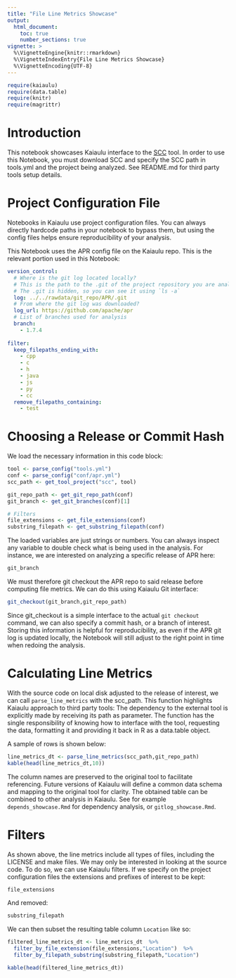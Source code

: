```yaml
---
title: "File Line Metrics Showcase"
output: 
  html_document:
    toc: true
    number_sections: true
vignette: >
  %\VignetteEngine{knitr::rmarkdown}
  %\VignetteIndexEntry{File Line Metrics Showcase}
  %\VignetteEncoding{UTF-8}
---
```


```r
require(kaiaulu)
require(data.table)
require(knitr)
require(magrittr)
```

# Introduction 

This notebook showcases Kaiaulu interface to the [SCC](https://github.com/boyter/scc) tool. In order to use this Notebook, you must download SCC and specify the SCC path in tools.yml and the project being analyzed. See README.md for third party tools setup details.

# Project Configuration File

Notebooks in Kaiaulu use project configuration files. You can always directly hardcode paths in your notebook to bypass them, but using the config files helps ensure reproducibility of your analysis. 

This Notebook uses the APR config file on the Kaiaulu repo. This is the relevant portion used in this Notebook:

```yml
version_control:
  # Where is the git log located locally?
  # This is the path to the .git of the project repository you are analyzing.
  # The .git is hidden, so you can see it using `ls -a`
  log: ../../rawdata/git_repo/APR/.git
  # From where the git log was downloaded?
  log_url: https://github.com/apache/apr
  # List of branches used for analysis
  branch:
    - 1.7.4
    
filter:
  keep_filepaths_ending_with:
    - cpp
    - c
    - h
    - java
    - js
    - py
    - cc
  remove_filepaths_containing:
    - test
```

# Choosing a Release or Commit Hash

We load the necessary information in this code block: 

```r
tool <- parse_config("tools.yml")
conf <- parse_config("conf/apr.yml")
scc_path <- get_tool_project("scc", tool)

git_repo_path <- get_git_repo_path(conf)
git_branch <- get_git_branches(conf)[1]

# Filters
file_extensions <- get_file_extensions(conf)
substring_filepath <- get_substring_filepath(conf)
```

The loaded variables are just strings or numbers. You can always inspect any variable to double check what is being used in the analysis. For instance, we are interested on analyzing a specific release of APR here:

```r
git_branch
```

We must therefore git checkout the APR repo to said release before computing file metrics. We can do this using Kaiaulu Git interface:

```r
git_checkout(git_branch,git_repo_path)
```

Since git_checkout is a simple interface to the actual `git checkout` command, we can also specify a commit hash, or a branch of interest. Storing this information is helpful for reproducibility, as even if the APR git log is updated locally, the Notebook will still adjust to the right point in time when redoing the analysis.

# Calculating Line Metrics

With the source code on local disk adjusted to the release of interest, we can call `parse_line_metrics` with the scc_path. This function highlights Kaiaulu approach to third party tools: The dependency to the external tool is explicitly made by receiving its path as parameter. The function has the single responsibility of knowing how to interface with the tool, requesting the data, formatting it and providing it back in R as a data.table object. 

A sample of rows is shown below: 

```r
line_metrics_dt <- parse_line_metrics(scc_path,git_repo_path)
kable(head(line_metrics_dt,10))
```

The column names are preserved to the original tool to facilitate referencing. Future versions of Kaiaulu will define a common data schema and mapping to the original tool for clarity. The obtained table can be combined to other analysis in Kaiaulu. See for example `depends_showcase.Rmd` for dependency analysis, or `gitlog_showcase.Rmd`.  

# Filters

As shown above, the line metrics include all types of files, including the LICENSE and make files. We may only be interested in looking at the source code. To do so, we can use Kaiaulu filters. If we specify on the project configuration files the extensions and prefixes of interest to be kept:

```r
file_extensions
```

And removed:

```r
substring_filepath
```

We can then subset the resulting table column `Location` like so:

```r
filtered_line_metrics_dt <- line_metrics_dt  %>%
  filter_by_file_extension(file_extensions,"Location")  %>% 
  filter_by_filepath_substring(substring_filepath,"Location")

kable(head(filtered_line_metrics_dt))
```

